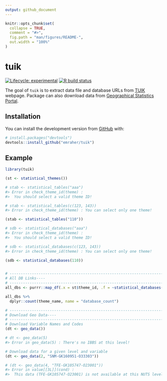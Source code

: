 ```yaml
---
output: github_document
---
```


<!-- README.md is generated from README.Rmd. Please edit that file -->

```r
knitr::opts_chunk$set(
  collapse = TRUE,
  comment = "#>",
  fig.path = "man/figures/README-",
  out.width = "100%"
)
```

# tuik

<!-- badges: start -->
[![Lifecycle: experimental](https://img.shields.io/badge/lifecycle-experimental-orange.svg)](https://www.tidyverse.org/lifecycle/#experimental)
[![R build status](https://github.com/emraher/tuik/workflows/R-CMD-check/badge.svg)](https://github.com/emraher/tuik/actions)
<!-- badges: end -->

The goal of `tuik` is to extract data file and database URLs from [TUIK](https://data.tuik.gov.tr/) webpage. Package can also download data from [Geographical Statistics Portal](https://cip.tuik.gov.tr/).

## Installation

You can install the development version from [GitHub](https://github.com/emraher/tuik) with:

``` r
# install.packages("devtools")
devtools::install_github("emraher/tuik")
```

## Example

```r
library(tuik)

(st <- statistical_themes())

# stab <- statistical_tables("aaa")
#> Error in check_theme_id(theme) : 
#>  You should select a valid theme ID!

# stab <- statistical_tables(c(123, 143))
#> Error in check_theme_id(theme) : You can select only one theme!

(stab <- statistical_tables("110"))

# sdb <- statistical_databases("aaa")
#> Error in check_theme_id(theme) : 
#>  You should select a valid theme ID!

# sdb <- statistical_databases(c(123, 143))
#> Error in check_theme_id(theme) : You can select only one theme!

(sdb <- statistical_databases(110))


# -------------------------------------------------------------------------- ###
# All DB Links----
# -------------------------------------------------------------------------- ###
all_dbs <- purrr::map_df(.x = st$theme_id, .f = ~statistical_databases(.x))

all_dbs %>%
  dplyr::count(theme_name, name = "database_count")

# -------------------------------------------------------------------------- ###
# Download Geo Data----
# -------------------------------------------------------------------------- ###
# Download Variable Names and Codes
(dt <- geo_data())

# dt <- geo_data(5)
#> Error in geo_data(5) : There's no IBBS at this level!

# Download data for a given level and variable
(dt <- geo_data(2, "SNM-GK160951-O33303"))

# (dt <- geo_data(4, "TFE-GK105747-O23001"))
#> Error in value[[3L]](cond) : 
#>  This data (TFE-GK105747-O23001) is not available at this NUTS level (level = 4)!!!
```


